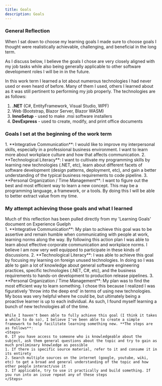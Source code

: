```yaml
---
title: Goals
description: Goals
---
```


### General Reflection
When I sat down to choose my learning goals I made sure to choose goals I thought were realistically achievable, challenging, and beneficial in the long term.

As I discuss below, I believe the goals I chose are very closely aligned with my job tasks while also being generally applicable to other software development roles I will be in in the future.

In this work term I learned a lot about numerous technologies I had never used or even heard of before. Many of them I used, others I learned about as it was still pertinent to performing my job properly. The technologies are as follows:
<Steps>
1. **.NET** (C#, EntityFramework, Visual Studio, WPF)
2. Web (Bootstrap, Blazor Server, Blazor WASM)
2. **InnoSetup** - used to make .msi software installers
3. **DevExpress** - used to create, modify, and print office documents
</Steps>

### Goals I set at the beginning of the work term

<Steps>
1. **Integrative Communication**: I would like to improve my interpersonal skills, especially in a professional business environment. I want to learn more about workplace culture and how that affects communication.
2. **Technological Literacy**: I want to cultivate my programming skills by learning new technologies (.NET, etc), learn about different facets of software development (design patterns, deployment, etc), and gain a better understanding of the typical business requirements to code pipeline.
3. **Personal Organization / Time Management**:
I want to figure out the best and most efficient way to learn a new concept. This may be a programming language, a framework, or a tools. By doing this I will be able to better extract value from my time.
</Steps>


### My attempt achieving those goals and what I learned
<Aside>Much of this reflection has been pulled directly from my 'Learning Goals' document on Experience Guelph</Aside>

<Steps>
1. **Integrative Communication**: My plan to achieve this goal was to be assertive and remain humble when communicating with people at work, learning norms along the way. By following this action plan I was able to learn about effective corporate communication and workplace norms. I believe I am now very well equipped to participate in these kinds of discussions.
2. **Technological Literacy**: I was able to achieve this goal by focusing my learning on foreign unused technologies. In doing so I was able to gain a lot of knowledge about general software engineering practices, specific technologies (.NET, C#, etc), and the business requirements to hands-on development to production release pipelines.
3. **Personal Organization / Time Management**: My plan was to find the most efficient way to learn something. I chose this because I realized I was figuratively 'throw into the deep end' in terms of using new technologies. My boss was very helpful where he could be, but ultimately being a proactive learner is up to each individual. As such, I found myself learning a bunch of new technologies all of the time.

    While I haven't been able to fully achieve this goal (I think it takes a while to do so), I believe I've been able to create a simple framework to help facilitate learning something new. **The steps are as follows**:
    <Steps>
    0. If you have access to someone who is knowledgeable about the subject, ask them general questions about the topic and try to gain as much preliminary knowledge as possible
    1. If there is specific source material, refer to it and consume it in its entirety
    2. Search multiple sources on the internet (google, youtube, wiki, etc) to get a broad and general understanding of the topic and how other people interact/use it
    3. If applicable, try to use it practically and build something. If you run into an issue repeat any of these steps
    </Steps>
</Steps>

